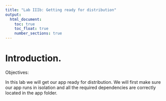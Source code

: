 ```yaml
---
title: "Lab IIIb: Getting ready for distribution"
output:
  html_document:
    toc: true
    toc_float: true
    number_sections: true
---
```


# Introduction.

Objectives:  

In this lab we will get our app ready for distribution. We will first make sure our app runs in isolation and all the required dependencies are correctly located in the app folder. 


